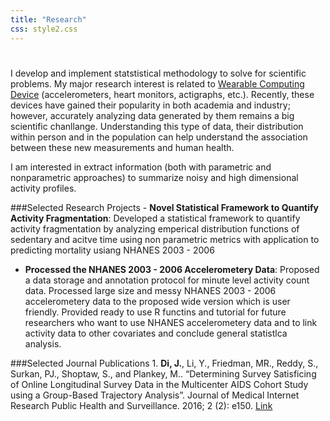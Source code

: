 ```yaml
---
title: "Research"
css: style2.css
---
```


#

#

I develop and implement statstistical methodology to solve for scientific problems. My major research interest is related to [Wearable Computing Device](http://www.smart-stats.org/content/wearable-computing-accelerometers-heart-monitors-actigraphs) (accelerometers, heart monitors, actigraphs, etc.). Recently, these devices have gained their popularity in both academia and industry; however, accurately analyzing data generated by them remains a big scientific chanllange. Understanding this type of data, their distribution within person and in the population can help understand the association between these new measurements and human health.

I am interested in extract information (both with parametric and nonparametric approaches)  to summarize noisy and high dimensional activity profiles.

###Selected Research Projects
- __Novel Statistical Framework to Quantify Activity Fragmentation__: Developed a statistical framework to quantify activity fragmentation by analyzing emperical distribution functions of sedentary and acitve time  using non parametric metrics with application to predicting mortality usiang NHANES 2003 - 2006

- __Processed the NHANES 2003 - 2006 Accelerometery Data__: Proposed a data storage and annotation protocol for minute level activity count data. Processed large size and messy NHANES 2003 - 2006 accelerometery data to the proposed wide version which is user friendly. Provided ready to use R functins and tutorial for future researchers who want to use NHANES accelerometery data and to link activity data to other covariates and conclude general statistlca analysis. 

###Selected Journal Publications
1.  __Di, J.__, Li, Y., Friedman, MR., Reddy, S., Surkan, PJ., Shoptaw, S., and Plankey, M.. “Determining Survey Satisficing of Online Longitudinal Survey Data in the Multicenter AIDS Cohort Study using a Group-Based Trajectory Analysis ”. Journal of Medical Internet Research Public Health and Surveillance. 2016; 2 (2): e150. [Link](https://www.ncbi.nlm.nih.gov/pubmed/27503107)




